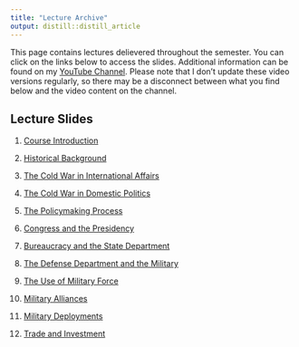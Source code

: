 ---
title: "Lecture Archive"
output: distill::distill_article
---

This page contains lectures delievered throughout the semester. You can click on the links below to access the slides. Additional information can be found on my [YouTube Channel](https://www.youtube.com/channel/UC7AzCLAufJAMCKkDL77clzw). Please note that I don't update these video versions regularly, so there may be a disconnect between what you find below and the video content on the channel.

## Lecture Slides

1. [Course Introduction](lectures/introduction.html)

2. [Historical Background](lectures/historical-background.html)

3. [The Cold War in International Affairs](lectures/cold-war-international.html)

4. [The Cold War in Domestic Politics](lectures/cold-war-domestic.html)

5. [The Policymaking Process](lectures/policymaking.html)

6. [Congress and the Presidency](lectures/congress-and-presidency.html)

7. [Bureaucracy and the State Department](lectures/bureaucracy.html)

8. [The Defense Department and the Military](lectures/defense-military.html)

9. [The Use of Military Force](lectures/military-force.html)

10. [Military Alliances](lectures/alliances.html)

11. [Military Deployments](lectures/military-deployments.html)

12. [Trade and Investment](lectures/trade-investment.html)